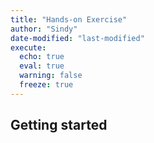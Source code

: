 ```yaml
---
title: "Hands-on Exercise"
author: "Sindy"
date-modified: "last-modified"
execute:
  echo: true
  eval: true
  warning: false
  freeze: true
---
```


## Getting started
